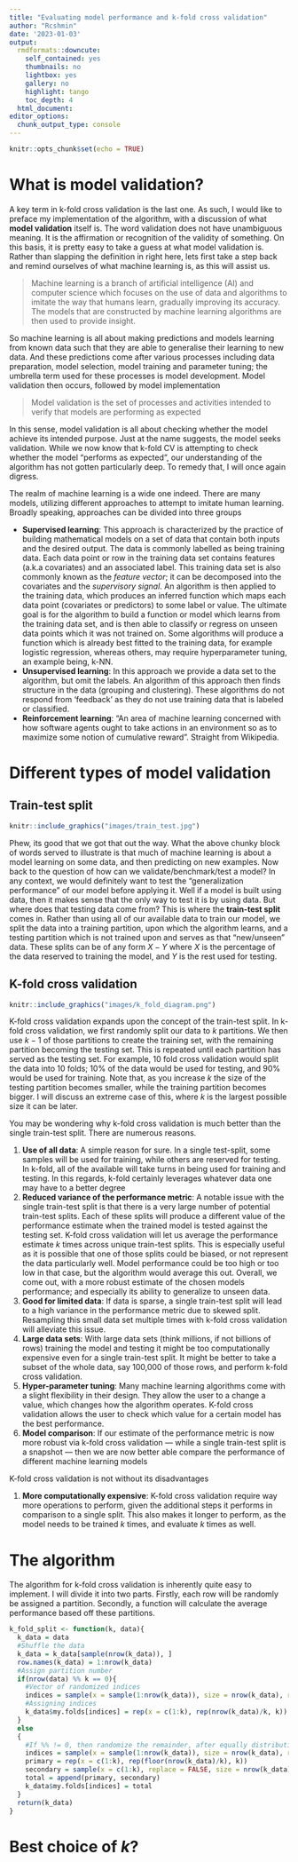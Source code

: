 ```yaml
---
title: "Evaluating model performance and k-fold cross validation"
author: "Rcshmin"
date: '2023-01-03'
output:
  rmdformats::downcute:
    self_contained: yes
    thumbnails: no
    lightbox: yes
    gallery: no
    highlight: tango
    toc_depth: 4
  html_document:
editor_options:
  chunk_output_type: console
---
```


```r
knitr::opts_chunk$set(echo = TRUE)

```

# What is model validation?

A key term in k-fold cross validation is the last one. As such, I would like to preface my implementation of the algorithm, with a discussion of what **model validation** itself is. The word validation does not have unambiguous meaning. It is the affirmation or recognition of the validity of something. On this basis, it is pretty easy to take a guess at what model validation is. Rather than slapping the definition in right here, lets first take a step back and remind ourselves of what machine learning is, as this will assist us. 

> Machine learning is a branch of artificial intelligence (AI) and computer science which focuses on the use of data and algorithms to imitate the way that humans learn, gradually improving its accuracy. The models that are constructed by machine learning algorithms are then used to provide insight.

So machine learning is all about making predictions and models learning from known data such that they are able to generalise their learning to new data. And these predictions come after various processes including data preparation, model selection, model training and parameter tuning; the umbrella term used for these processes is model development. Model validation then occurs, followed by model implementation

> Model validation is the set of processes and activities intended to verify that models are performing as expected

In this sense, model validation is all about checking whether the model achieve its intended purpose. Just at the name suggests, the model seeks validation. While we now know that k-fold CV is attempting to check whether the model "performs as expected", our understanding of the algorithm has not gotten particularly deep. To remedy that, I will once again digress. 

The realm of machine learning is a wide one indeed. There are many models, utilizing different approaches to attempt to imitate human learning. Broadly speaking, approaches can be divided into three groups

* **Supervised learning**: This approach is characterized by the practice of building mathematical models on a set of data that contain both inputs and the desired output. The data is commonly labelled as being training data. Each data point or row in the training data set contains features (a.k.a covariates) and an associated label. This training data set is also commonly known as the *feature vector*; it can be decomposed into the covariates and the *supervisory signal*. An algorithm is then applied to the training data, which produces an inferred function which maps each data point (covariates or predictors) to some label or value. The ultimate goal is for the algorithm to build a function or model which learns from the training data set, and is then able to classify or regress on unseen data points which it was not trained on. Some algorithms will produce a function which is already best fitted to the training data, for example logistic regression, whereas others, may require hyperparameter tuning, an example being, k-NN.
* **Unsupervised learning**: In this approach we provide a data set to the algorithm, but omit the labels. An algorithm of this approach then finds structure in the data (grouping and clustering). These algorithms do not respond from 'feedback' as they do not use training data that is labeled or classified. 
* **Reinforcement learning**: "An area of machine learning concerned with how software agents ought to take actions in an environment so as to maximize some notion of cumulative reward". Straight from Wikipedia.

# Different types of model validation

## Train-test split

```r
knitr::include_graphics("images/train_test.jpg")
```

Phew, its good that we got that out the way. What the above chunky block of words served to illustrate is that much of machine learning is about a model learning on some data, and then predicting on new examples. Now back to the question of how can we validate/benchmark/test a model? In any context, we would definitely want to test the "generalization performance" of our model before applying it. Well if a model is built using data, then it makes sense that the only way to test it is by using data. But where does that testing data come from? This is where the **train-test split** comes in. Rather than using all of our available data to train our model, we split the data into a training partition, upon which the algorithm learns, and a testing partition which is not trained upon and serves as that "new/unseen" data. These splits can be of any form $X-Y$ where $X$ is the percentage of the data reserved to training the model, and $Y$ is the rest used for testing. 

## K-fold cross validation

```r
knitr::include_graphics("images/k_fold_diagram.png")
```

K-fold cross validation expands upon the concept of the train-test split. In k-fold cross validation, we first randomly split our data to $k$ partitions. We then use $k-1$ of those partitions to create the training set, with the remaining partition becoming the testing set. This is repeated until each partition has served as the testing set. For example, 10 fold cross validation would split the data into 10 folds; 10% of the data would be used for testing, and 90% would be used for training. Note that, as you increase $k$ the size of the testing partition becomes smaller, while the training partition becomes bigger. I will discuss an extreme case of this, where $k$ is the largest possible size it can be later.

You may be wondering why k-fold cross validation is much better than the single train-test split. There are numerous reasons. 

1. **Use of all data**: A simple reason for sure. In a single test-split, some samples will be used for training, while others are reserved for testing. In k-fold, all of the available will take turns in being used for training and testing. In this regards, k-fold certainly leverages whatever data one may have to a better degree
2. **Reduced variance of the performance metric**: A notable issue with the single train-test split is that there is a very large number of potential train-test splits. Each of these splits will produce a different value of the performance estimate when the trained model is tested against the testing set. K-fold cross validation will let us average the performance estimate $k$ times across unique train-test splits. This is especially useful as it is possible that one of those splits could be biased, or not represent the data particularly well. Model performance could be too high or too low in that case, but the algorithm would average this out. Overall, we come out, with a more robust estimate of the chosen models performance; and especially its ability to generalize to unseen data.
3. **Good for limited data**: If data is sparse, a single train-test split will lead to a high variance in the performance metric due to skewed split. Resampling this small data set multiple times with k-fold cross validation will alleviate this issue.
4. **Large data sets**: With large data sets (think millions, if not billions of rows) training the model and testing it might be too computationally expensive even for a single train-test split. It might be better to take a subset of the whole data, say 100,000 of those rows, and perform k-fold cross validation. 
5. **Hyper-parameter tuning**: Many machine learning algorithms come with a slight flexibility in their design. They allow the user to a change a value, which changes how the algorithm operates. K-fold cross validation allows the user to check which value for a certain model has the best performance. 
6. **Model comparison**: If our estimate of the performance metric is now more robust via k-fold cross validation — while a single train-test split is a snapshot — then we are now better able compare the performance of different machine learning models

K-fold cross validation is not without its disadvantages

1. **More computationally expensive**: K-fold cross validation require way more operations to perform, given the additional steps it performs in comparison to a single split. This also makes it longer to perform, as the model needs to be trained $k$ times, and evaluate $k$ times as well. 

# The algorithm

The algorithm for k-fold cross validation is inherently quite easy to implement. I will divide it into two parts. Firstly, each row will be randomly be assigned a partition. Secondly, a function will calculate the average performance based off these partitions. 

```r

k_fold_split <- function(k, data){
  k_data = data
  #Shuffle the data
  k_data = k_data[sample(nrow(k_data)), ]
  row.names(k_data) = 1:nrow(k_data)
  #Assign partition number
  if(nrow(data) %% k == 0){
    #Vector of randomized indices
    indices = sample(x = sample(1:nrow(k_data)), size = nrow(k_data), replace = FALSE)
    #Assigning indices
    k_data$my.folds[indices] = rep(x = c(1:k), rep(nrow(k_data)/k, k))
  } 
  else
  {
    #If %% != 0, then randomize the remainder, after equally distributing the floor
    indices = sample(x = sample(1:nrow(k_data)), size = nrow(k_data), replace = FALSE)
    primary = rep(x = c(1:k), rep(floor(nrow(k_data)/k), k))
    secondary = sample(x = c(1:k), replace = FALSE, size = nrow(k_data) %% k)
    total = append(primary, secondary)
    k_data$my.folds[indices] = total
  }
  return(k_data)
}

```


# Best choice of $k$?






